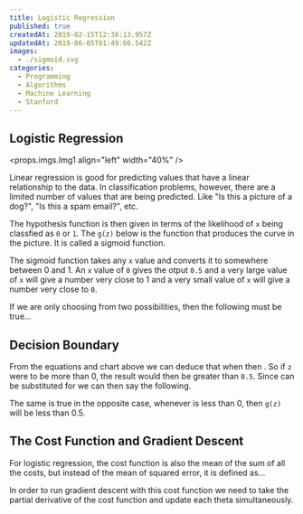 ```yaml
---
title: Logistic Regression
published: true
createdAt: 2019-02-15T12:38:13.957Z
updatedAt: 2019-06-05T01:49:06.542Z
images:
  - ./sigmoid.svg
categories:
  - Programming
  - Algorithms
  - Machine Learning
  - Stanford
---
```



## Logistic Regression

<props.imgs.Img1 align="left" width="40%" />

Linear regression is good for predicting values that have a linear relationship to the data. In classification
problems, however, there are a limited number of values that are being predicted. Like "Is this a
picture of a dog?", "Is this a spam email?", etc.

The hypothesis function is then given in terms of the likelihood of `x` being classfied as `0` or `1`. The `g(z)`
below is the function that produces the curve in the picture. It is called a sigmoid function.

The sigmoid function takes any `x` value and converts it to somewhere between 0 and 1. An `x` value of `0` gives the otput
`0.5` and a very large value of `x` will give a number very close to 1 and a very small value of `x` will give a number
very close to `0`.

<M b="
  \begin{aligned}
   &h_\theta(x) = g(\theta^Tx) \\
   &z = \theta^Tx \\
   &g(z) = \frac{1}{1 + e^{-z}}
  \end{aligned}
"/>


If we are only choosing from two possibilities, then the following must be true...

<M b="h_\theta(x) = P(y = 1 | x;\theta) = 1 - P(y = 0|x;\theta)" />

## Decision Boundary

From the equations and chart above we can deduce that when <M i="z = 0" />
then <M i="g(z) = 1/2" />. So if `z` were to be more than 0, the result would then be greater than `0.5`.
Since <M i="\theta^Tx" /> can be substituted for <M i="z" /> we can then say the following.

<M b="
 \begin{aligned}
   &g(z) >= 0.5 \quad when \quad z \geq  0 \\
   &h_\theta(x) = g(\theta^Tx) \geq 0.5 \quad whenever \quad \theta^Tx \geq 0 \\
 \end{aligned}
" />

The same is true in the opposite case, whenever <M i="\theta^Tx" /> is less than 0, then `g(z)` will be less
than 0.5.

## The Cost Function and Gradient Descent

For logistic regression, the cost function is also the mean of the sum of all the costs, but instead of the mean of
squared error, it is defined as...

<M b="
  \begin{aligned}
    J(\theta) &= \frac{1}{m} \sum_{i=1}^m Cost(h_\theta(x^{(i)}), y^{(i)}) \\
    Cost(h_\theta(x), y) &= \begin{cases}
     -log(h_\theta(x)) &\text{if } y = 1 \\
     -log(1 - h_\theta(x)) &\text{if } y = 0
    \end{cases} \\
    Cost(h_\theta(x), y) &= -y * log(h_\theta(x)) - (1 - y)log(1 - h_\theta(x)) \\
    J(\theta) &= \frac{1}{m} (-y^T log(h_\theta(x))) - (1 - y)^T log(1 - h_\theta(x))))
  \end{aligned}
" />

In order to run gradient descent with this cost function we need to take the partial derivative of the cost function and
update each theta simultaneously.

<M b="
  \begin{aligned}
    \theta_j &:= \theta_j - \alpha \frac{\partial}{\partial \theta_j}J(\theta) \\
    \theta_j &:= \theta_j - \frac{\alpha}{m} \sum_{i=1}^m (h_\theta(x^{(i)}) - y^{(i)}) x_J^{(i)} \\
    \theta &:= \theta - \frac{\alpha}{m} X^T(g(X\theta) - \overrightarrow{y})
  \end{aligned}
" />
